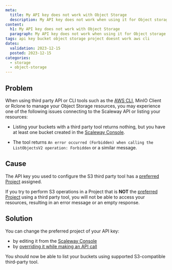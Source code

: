 ```yaml
---
meta:
  title: My API key does not work with Object Storage
  description: My API key does not work when using it for Object storage and returns an error
content:
  h1: My API key does not work with Object Storage
  paragraph: My API key does not work when using it for Object storage and returns an error
tags: api key bucket object storage project doesnt work aws cli
dates:
  validation: 2023-12-15
  posted: 2023-12-15
categories:
  - storage
  - object-storage
---
```


<Macro id="iam-requirements" />

## Problem

When using third party API or CLI tools such as the [AWS CLI](/storage/object/api-cli/object-storage-aws-cli/), MinIO Client or Rclone to manage your Object Storage resources, you may experience one of the following issues connecting to the Scaleway API or listing your resources:

- Listing your buckets with a third party tool returns nothing, but you have at least one bucket created in the [Scaleway Console](https://console.scaleway.com/object-storage/buckets).

- The tool returns `An error occurred (Forbidden) when calling the ListObjectsV2 operation: Forbidden` or a similar message.

## Cause

The API key you used to configure the S3 third party tool has a [preferred Project](/identity-and-access-management/iam/concepts/#preferred-project) assigned.

If you try to perform S3 operations in a Project that is **NOT** the [preferred Project](/identity-and-access-management/iam/concepts/#preferred-project) using a third party tool, you will not be able to access your resources, resulting in an error message or an empty response.

## Solution

You can change the preferred project of your API key:

- by editing it from the [Scaleway Console](/identity-and-access-management/iam/how-to/manage-api-keys/#how-to-edit-an-api-key)
- by [overriding it while making an API call](/identity-and-access-management/iam/api-cli/using-api-key-object-storage/#overriding-the-preferred-project-when-making-a-call)

You should now be able to list your buckets using supported S3-compatible third-party tool.